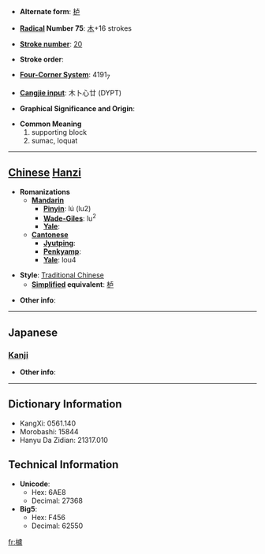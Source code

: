 * '''Alternate form''': [[栌]]

* '''[[Wiktionary:Chinese radical index| Radical]] Number 75''': [[Wiktionary:Chinese radical index 木|木]]+16 strokes

* '''[[Wiktionary:Chinese total strokes index|Stroke number]]''': [[Wiktionary:Chinese total strokes index 20|20]]

* '''Stroke order''': 

* '''[[Wiktionary:Chinese four corner index|Four-Corner System]]''': 4191<sub>7</sub>

* '''[[Wiktionary:Chinese Cangjie index|Cangjie input]]''': 木卜心廿 (DYPT)

* '''Graphical Significance and Origin''': 

* '''Common Meaning'''
*#supporting block
*# sumac, loquat


----

== [[Chinese]] [[Hanzi]] ==

* '''Romanizations'''
** '''[[Mandarin]]'''
*** '''[[Pinyin]]''': lú (lu2)
*** '''[[Wade-Giles]]''': lu<sup>2</sup>
*** '''[[Yale]]''': 
** '''[[Cantonese]]'''
*** '''[[Jyutping]]''':
*** '''[[Penkyamp]]''': 
*** '''[[Yale]]''': lou4

* '''Style''': [[Traditional Chinese]] 
** '''[[Simplified Chinese|Simplified]] equivalent''': [[栌]]

* '''Other info''': 

----

==Japanese==
===[[Kanji]]===
{{kanji|on readings=[[ろ]] (ro)
|kun readings=[[はぜ]] (haze)　[[ますがた]]　(masugata)
}}

* '''Other info''':  

----

== Dictionary Information ==

* KangXi: 0561.140
* Morobashi: 15844
* Hanyu Da Zidian: 21317.010

== Technical Information ==

* '''Unicode''':
** Hex: 6AE8
** Decimal: 27368
* '''Big5''':
** Hex: F456
** Decimal: 62550

[[fr:櫨]]